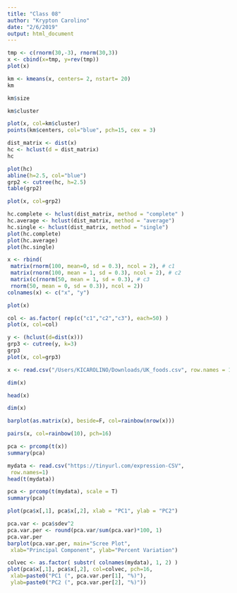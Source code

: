 ```yaml
---
title: "Class 08"
author: "Krypton Carolino"
date: "2/6/2019"
output: html_document
---
```

```r
tmp <- c(rnorm(30,-3), rnorm(30,3))
x <- cbind(x=tmp, y=rev(tmp))
plot(x)
```


```r
km <- kmeans(x, centers= 2, nstart= 20)
km
```

```r
km$size
```

```r
km$cluster
```

```r
plot(x, col=km$cluster)
points(km$centers, col="blue", pch=15, cex = 3)
```

```r
dist_matrix <- dist(x)
hc <- hclust(d = dist_matrix)
hc
```

```r
plot(hc)
abline(h=2.5, col="blue")
grp2 <- cutree(hc, h=2.5)
table(grp2)
```
 
```r
plot(x, col=grp2)
```

```r
hc.complete <- hclust(dist_matrix, method = "complete" )
hc.average <- hclust(dist_matrix, method = "average")
hc.single <- hclust(dist_matrix, method = "single")
plot(hc.complete)
plot(hc.average)
plot(hc.single)
```

```r
x <- rbind(
 matrix(rnorm(100, mean=0, sd = 0.3), ncol = 2), # c1
 matrix(rnorm(100, mean = 1, sd = 0.3), ncol = 2), # c2
 matrix(c(rnorm(50, mean = 1, sd = 0.3), # c3
 rnorm(50, mean = 0, sd = 0.3)), ncol = 2))
colnames(x) <- c("x", "y")

plot(x)

col <- as.factor( rep(c("c1","c2","c3"), each=50) )
plot(x, col=col)
```


```r

y <- (hclust(d=dist(x)))
grp3 <- cutree(y, k=3)
grp3
plot(x, col=grp3)
```


```r
x <- read.csv("/Users/KICAROLINO/Downloads/UK_foods.csv", row.names = 1)
```



```r
dim(x)
```

```r
head(x)
```

```r
dim(x)
```

```r
barplot(as.matrix(x), beside=F, col=rainbow(nrow(x)))
```

```r
pairs(x, col=rainbow(10), pch=16)
```

```r
pca <- prcomp(t(x))
summary(pca)
```



```r
mydata <- read.csv("https://tinyurl.com/expression-CSV",
 row.names=1)
head(t(mydata))
```

```r
pca <- prcomp(t(mydata), scale = T)
summary(pca)
```

```r
plot(pca$x[,1], pca$x[,2], xlab = "PC1", ylab = "PC2")
```

```r
pca.var <- pca$sdev^2
pca.var.per <- round(pca.var/sum(pca.var)*100, 1) 
pca.var.per
barplot(pca.var.per, main="Scree Plot",
 xlab="Principal Component", ylab="Percent Variation")
```

```r
colvec <- as.factor( substr( colnames(mydata), 1, 2) )
plot(pca$x[,1], pca$x[,2], col=colvec, pch=16,
 xlab=paste0("PC1 (", pca.var.per[1], "%)"),
 ylab=paste0("PC2 (", pca.var.per[2], "%)"))
```






